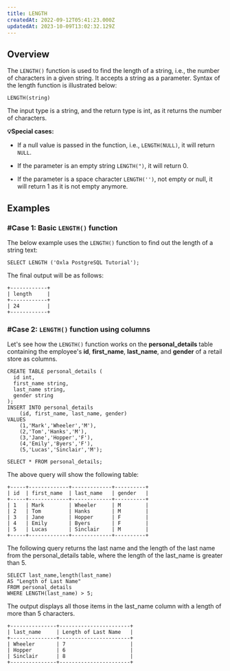 ```yaml
---
title: LENGTH
createdAt: 2022-09-12T05:41:23.000Z
updatedAt: 2023-10-09T13:02:32.129Z
---
```


## Overview

The `LENGTH()` function is used to find the length of a string, i.e., the number of characters in a given string. It accepts a string as a parameter. Syntax of the length function is illustrated below:

```pgsql
LENGTH(string)
```

The input type is a string, and the return type is int, as it returns the number of characters.

**💡Special cases:**

*   If a null value is passed in the function, i.e., `LENGTH(NULL)`, it will return `NULL`.

*   If the parameter is an empty string `LENGTH(")`, it will return 0.

*   If the parameter is a space character `LENGTH('')`, not empty or null, it will return 1 as it is not empty anymore.

## Examples

### #Case 1: Basic `LENGTH()` function

The below example uses the `LENGTH()` function to find out the length of a string text:

```pgsql
SELECT LENGTH ('Oxla PostgreSQL Tutorial');
```

The final output will be as follows:

```pgsql
+------------+
| length     |
+------------+
| 24         |
+------------+
```

### #Case 2: `LENGTH()` function using columns

Let's see how the `LENGTH()` function works on the **personal\_details** table containing the employee's **id**, **first\_name**, **last\_name**, and **gender** of a retail store as columns.

```pgsql
CREATE TABLE personal_details (
  id int,
  first_name string,
  last_name string,
  gender string
);
INSERT INTO personal_details 
    (id, first_name, last_name, gender) 
VALUES 
    (1,'Mark','Wheeler','M'),
    (2,'Tom','Hanks','M'),
    (3,'Jane','Hopper','F'),
    (4,'Emily','Byers','F'),
    (5,'Lucas','Sinclair','M');
```

```pgsql
SELECT * FROM personal_details;
```

The above query will show the following table:

```pgsql
+-----+-------------+-------------+----------+
| id  | first_name  | last_name   | gender   |
+-----+-------------+-------------+----------+
| 1   | Mark        | Wheeler     | M        |
| 2   | Tom         | Hanks       | M        |
| 3   | Jane        | Hopper      | F        |
| 4   | Emily       | Byers       | F        |
| 5   | Lucas       | Sinclair    | M        |
+-----+-------------+-------------+----------+
```

The following query returns the last name and the length of the last name from the personal\_details table, where the length of the last\_name is greater than 5.

```pgsql
SELECT last_name,length(last_name)
AS "Length of Last Name"
FROM personal_details
WHERE LENGTH(last_name) > 5;
```

The output displays all those items in the last\_name column with a length of more than 5 characters.

```pgsql
+---------------+-----------------------+
| last_name     | Length of Last Name   |
+---------------+-----------------------+
| Wheeler       | 7                     |
| Hopper        | 6                     |
| Sinclair      | 8                     |
+---------------+-----------------------+
```

